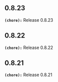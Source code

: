 ## 0.8.23
**`(chore):`** Release 0.8.23

## 0.8.22
**`(chore):`** Release 0.8.22

## 0.8.21
**`(chore):`** Release 0.8.21

